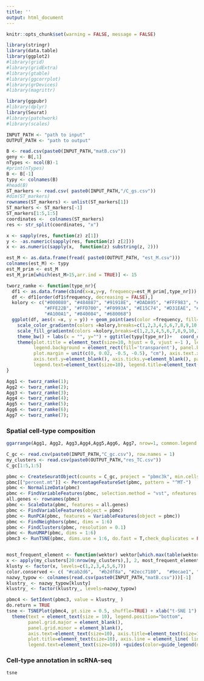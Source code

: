```yaml
---
title: ''
output: html_document
---
```


```r
knitr::opts_chunk$set(warning = FALSE, message = FALSE) 
```


```r
library(stringr)
library(data.table)
library(ggplot2)
#library(grid)
#library(gridExtra)
#library(gtable)
#library(ggcorrplot)
#library(grDevices)
#library(magrittr)

library(ggpubr)
#library(dplyr)
library(Seurat)
#library(patchwork)
#library(scales)
```



```r
INPUT_PATH <- "path to input"
OUTPUT_PATH <- "path to output"
```


```r
B <- read.csv(paste0(INPUT_PATH,"matB.csv"))
geny <- B[,1]
nTypes <- ncol(B)-1
#print(nTypes)
B <- B[-1]
typy <- colnames(B)
#head(B)
ST_markers <- read.csv( paste0(INPUT_PATH,"/C_gs.csv"))
#dim(ST_markers)
rownames(ST_markers) <- unlist(ST_markers[1])
ST_markers <- ST_markers[-1]
ST_markers[1:5,1:5]
coordinates <-  colnames(ST_markers)
res <- str_split(coordinates, "x")

x <- sapply(res, function(z) z[1])
y <- -as.numeric(sapply(res, function(z) z[2]))
x <- as.numeric(sapply(x,  function(z) substring(z, 2)))

est_M <- as.data.frame(fread( paste0(OUTPUT_PATH, "est_M.csv")))
colnames(est_M) <- typy
est_M_prim <- est_M
est_M_prim[which(est_M>15,arr.ind = TRUE)] <- 15

tworz_ramke <- function(type_nr){
  df1 <- as.data.frame(cbind(x=x,y=y, frequency=est_M_prim[,type_nr]))
  df <- df1[order(df1$frequency, decreasing = FALSE),]
  kolory <- c("#000080", "#484887", "#91918E", "#DADA95", "#FFF983", "#FFED57",
              "#FFE22B", "#FFD700", "#F0993A", "#E15C74", "#D31EAE", "#BD00BD",
              "#A100A1", "#840084", "#680068")
  ggplot(df, aes(x =x, y = y)) + geom_point(aes(color =frequency, fill=frequency), size =2, shape=23, stroke=0.02) +
    scale_color_gradientn(colors =kolory,breaks=c(1,2,3,4,5,6,7,8,9,10,11,12,13,14,15),  limits=c(0,15.5), name="Cell count", labels=c(1,2,3,4,5,6,7,8,9,10,11,12,13,14,"15+"       )) +
    scale_fill_gradientn(colors =kolory,breaks=c(1,2,3,4,5,6,7,8,9,10,11,12,13,14,15),  limits=c(0,15.5), name="Cell count", labels=c(1,2,3,4,5,6,7,8,9,10,11,12,13,14, "15+"  )) +
    theme_bw() + labs(x = "", y="") + ggtitle(typy[type_nr])+   coord_cartesian(clip="off")+
    theme(plot.title = element_text(size=10, hjust = 0, vjust =-1 ), legend.position = "right", legend.key.width=unit(0.5,"cm"), legend.key.height=unit(1,"cm"),
          legend.background = element_rect(fill='transparent'), panel.border = element_rect(fill=NA, color="black", size=0.3),
          plot.margin = unit(c(0, 0.02, -0.5, -0.5), "cm"), axis.text.x=element_blank(), axis.ticks.x=element_blank(),
          axis.text.y=element_blank(), axis.ticks.y=element_blank(), panel.grid.major = element_blank(), panel.grid.minor = element_blank(),
          legend.text=element_text(size=10), legend.title=element_text(size=10),legend.key.size = unit(1, 'cm'))
}

Agg1 <- tworz_ramke(1);
Agg2 <- tworz_ramke(2);
Agg3 <- tworz_ramke(3);
Agg4 <- tworz_ramke(4);
Agg5 <- tworz_ramke(5);
Agg6 <- tworz_ramke(6);
Agg7 <- tworz_ramke(7);
```


### Spatial cell-type composition 

```r
ggarrange(Agg1, Agg2, Agg3,Agg4,Agg5,Agg6, Agg7, nrow=1, common.legend = TRUE, legend="right")
```


```r
C_gc <- read.csv(paste0(INPUT_PATH,"C_gc.csv"), row.names = 1)
my_clusters <- read.csv(paste0(OUTPUT_PATH,"res_TC.csv"))
C_gc[1:5,1:5]
```


```r
pbmc <- CreateSeuratObject(counts = C_gc, project = "pbmc3k", min.cells = 3)
pbmc[["percent.mt"]] <- PercentageFeatureSet(pbmc, pattern = "^MT-")
pbmc <- NormalizeData(pbmc)
pbmc <- FindVariableFeatures(pbmc, selection.method = "vst", nfeatures = 2000)
all.genes <- rownames(pbmc)
pbmc <- ScaleData(pbmc, features = all.genes)
pbmc <- FindVariableFeatures(object = pbmc)
pbmc <- RunPCA(pbmc, features = VariableFeatures(object = pbmc))
pbmc <- FindNeighbors(pbmc, dims = 1:6)
pbmc <- FindClusters(pbmc, resolution = 0.1)
pbmc <- RunUMAP(pbmc, dims = 1:6)
pbmc3 <- RunTSNE(pbmc, dims.use = 1:6, do.fast = T,check_duplicates = FALSE)


most_frequent_element <- function(wektor) wektor[which.max(table(wektor))]
x <- apply(my_clusters[20:nrow(my_clusters),], 2, most_frequent_element)
klusty <- factor(x, levels=c(1,2,3,4,5,6,7))
color.conserved <- c( "#cab2d6",  "#b2df8a", "#2ecc7180",  "#9ecae1", "#c51b7d", "#fdbf6f", "#ffff99")
nazwy_typow <- colnames(read.csv(paste0(INPUT_PATH,"matB.csv")))[-1]
klustry_ <- nazwy_typow[klusty]
klustry_ <- factor(klustry_, levels=nazwy_typow)

pbmc4 <- SetIdent(pbmc3, value = klustry_ )
do.return = TRUE
tsne <- TSNEPlot(pbmc4, pt.size = 0.5, shuffle=TRUE) + xlab("t-SNE 1") + ylab("t-SNE 2") + scale_color_manual(values = color.conserved ) + theme_bw()+ 
  theme(text = element_text(size = 10), legend.position="bottom",
        panel.grid.major = element_blank(),
        panel.grid.minor = element_blank(),
        axis.text=element_text(size=10), axis.title=element_text(size=10),  axis.text.x=element_text(size=10), axis.text.y=element_text(size=10), 
        plot.title=element_text(size=10), axis.line = element_line( linewidth = 0.01), axis.ticks = element_line( linewidth = 0.01), legend.key.size = unit(1,"line"), 
        legend.text=element_text(size=10)) +guides(color=guide_legend(nrow=2,byrow=TRUE, override.aes = list(size=3)))

```


### Cell-type annotation in scRNA-seq 

```r
tsne 
```

